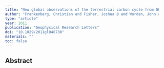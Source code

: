 ```yaml
---
title: "New global observations of the terrestrial carbon cycle from GOSAT: Patterns of plant fluorescence with gross primary productivity"
author: "Frankenberg, Christian and Fisher, Joshua B and Worden, John and Badgley, Grayson and Saatchi, Sassan S and Lee, Jung-Eun and Toon, Geoffrey C and Butz, Andre and Jung, Martin and Kuze, Akihiko and others"
type: "article"
year: 2011
publication: "Geophysical Research Letters"
doi: "10.1029/2011gl048738"
materials: ""
toc: false
---
```


## Abstract

